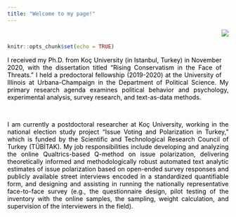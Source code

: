 ```yaml
---
title: "Welcome to my page!"
---
```

<!-- Global site tag (gtag.js) - Google Analytics -->
<script async src="https://www.googletagmanager.com/gtag/js?id=UA-166011945-1"></script>
<script>
  window.dataLayer = window.dataLayer || [];
  function gtag(){dataLayer.push(arguments);}
  gtag('js', new Date());

  gtag('config', 'UA-166011945-1');
</script>


<br>

<style>
body {
text-align: justify}
</style>
```r
knitr::opts_chunk$set(echo = TRUE)
```
<div style= "float:right;position: relative; top: -75px;">
![](Photo.png)
</div>

<p style="color:black"><p style="color:black">I received my Ph.D. from Koç University (in Istanbul, Turkey) in November 2020, with the dissertation titled “Rising Conservatism in the Face of Threats.” I held a predoctoral fellowship (2019-2020) at the University of Illinois at Urbana-Champaign in the Department of Political Science. My primary research agenda examines political behavior and psychology, experimental analysis, survey research, and text-as-data methods.</p>

<br>

<p style="color:black">I am currently a postdoctoral researcher at Koç University, working in the national election study project "Issue Voting and Polarization in Turkey," which is funded by the Scientific and Technological Research Council of Turkey (TÜBİTAK). My job responsibilities include developing and analyzing the online Qualtrics-based Q-method on issue polarization, delivering theoretically informed and methodologically robust automated text analytic estimates of issue polarization based on open-ended survey responses and publicly available street interviews encoded in a standardized quantifiable form, and designing and assisting in running the nationally representative face-to-face survey (e.g., the questionnaire design, pilot testing of the inventory with the online samples, the sampling, weight calculation, and supervision of the interviewers in the field). </p> 

